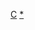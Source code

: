 {{asbox
|image=Flag of Croatia.svg
|category=克羅埃西亞小作品
|subject=與[[克羅埃西亞]]相關的
|name=Template:Croatia-stub
}}<noinclude>[[Category:歐洲小作品模板|C]][[Category:克羅埃西亞小作品|*]]
</noinclude>